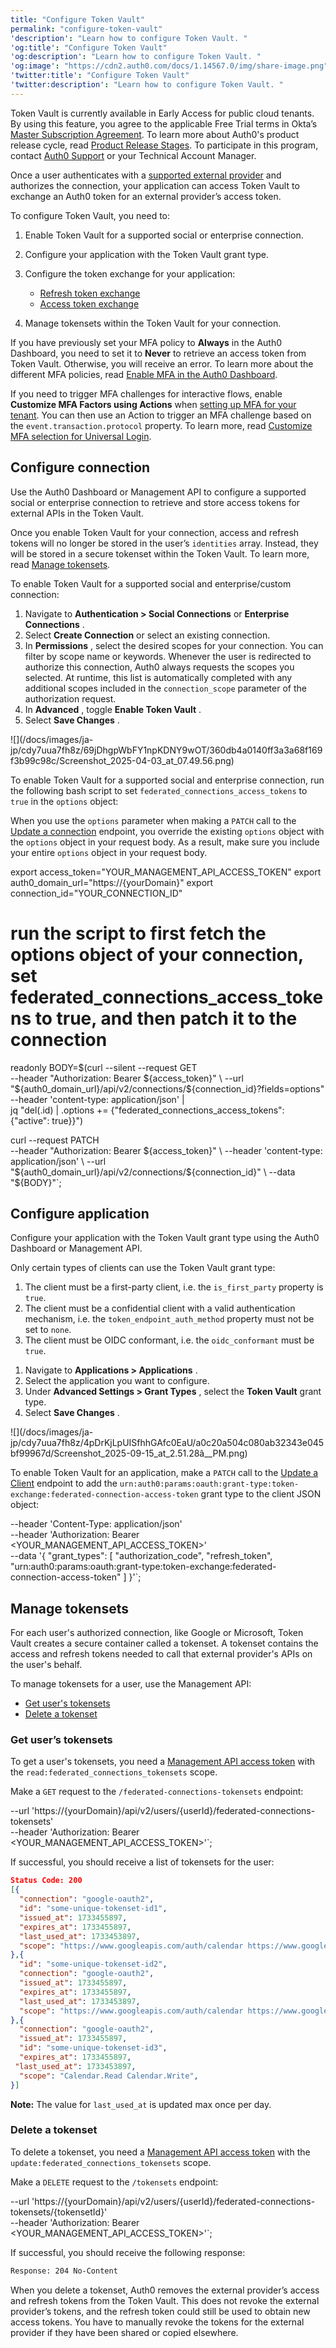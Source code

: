 ```yaml
---
title: "Configure Token Vault"
permalink: "configure-token-vault"
'description': "Learn how to configure Token Vault. "
'og:title': "Configure Token Vault"
'og:description': "Learn how to configure Token Vault. "
'og:image': "https://cdn2.auth0.com/docs/1.14567.0/img/share-image.png"
'twitter:title': "Configure Token Vault"
'twitter:description': "Learn how to configure Token Vault. "
---
```



<Warning>

Token Vault is currently available in Early Access for public cloud tenants. By using this feature, you agree to the applicable Free Trial terms in Okta’s [Master Subscription Agreement](https://www.okta.com/legal). To learn more about Auth0's product release cycle, read [Product Release Stages](/docs/ja-jp/troubleshoot/product-lifecycle/product-release-stages). To participate in this program, contact [Auth0 Support](https://support.auth0.com/) or your Technical Account Manager.

</Warning>

Once a user authenticates with a [supported external provider](https://auth0.com/ai/docs/integrations/overview) and authorizes the connection, your application can <Tooltip data-tooltip-id="react-containers-DefinitionTooltip-0" href="/docs/ja-jp/glossary?term=access-token" tip="アクセストークン: APIへのアクセスに使用される、不透明な文字列またはJWT形式の認可資格情報。" cta="用語集の表示">access Token</Tooltip> Vault to exchange an Auth0 token for an external provider’s access token.

To configure Token Vault, you need to:

1. Enable Token Vault for a supported social or enterprise connection.
2. Configure your application with the Token Vault grant type.
3. Configure the token exchange for your application:

   * [Refresh token exchange](/docs/ja-jp/secure/tokens/token-vault/refresh-token-exchange-with-token-vault)
   * [Access token exchange](/docs/ja-jp/secure/tokens/token-vault/access-token-exchange-with-token-vault)
4. Manage tokensets within the Token Vault for your connection.

<Callout icon="file-lines" color="#0EA5E9" iconType="regular">

If you have previously set your MFA policy to **Always** in the Auth0 Dashboard, you need to set it to **Never** to retrieve an access token from Token Vault. Otherwise, you will receive an error. To learn more about the different MFA policies, read [Enable MFA in the Auth0 Dashboard](/docs/ja-jp/secure/multi-factor-authentication/enable-mfa#enable-mfa-in-the-auth0-dashboard).

If you need to trigger MFA challenges for interactive flows, enable **Customize MFA Factors using Actions** when [setting up MFA for your tenant](/docs/ja-jp/secure/multi-factor-authentication/customize-mfa/customize-mfa-selection-universal-login#prepare-your-tenant). You can then use an Action to trigger an MFA challenge based on the `event.transaction.protocol` property. To learn more, read [Customize MFA selection for Universal Login](/docs/ja-jp/secure/multi-factor-authentication/customize-mfa/customize-mfa-selection-universal-login).

</Callout>

## Configure connection

Use the <Tooltip data-tooltip-id="react-containers-DefinitionTooltip-0" href="/docs/ja-jp/glossary?term=auth0-dashboard" tip="Auth0 Dashboard: サービスを構成するためのAuth0の主製品。" cta="用語集の表示">Auth0 Dashboard</Tooltip> or <Tooltip data-tooltip-id="react-containers-DefinitionTooltip-0" href="/docs/ja-jp/glossary?term=management-api" tip="Management API: 顧客が管理タスクを実行できるようにするための製品。" cta="用語集の表示">Management API</Tooltip> to configure a supported social or enterprise connection to retrieve and store access tokens for external APIs in the Token Vault.

Once you enable Token Vault for your connection, access and <Tooltip data-tooltip-id="react-containers-DefinitionTooltip-1" href="/docs/ja-jp/glossary?term=refresh-token" tip="リフレッシュトークン: ユーザーに再度ログインを強いることなく、更新されたアクセストークンを取得するために使用されるトークン。" cta="用語集の表示">refresh tokens</Tooltip> will no longer be stored in the user’s `identities` array. Instead, they will be stored in a secure <Tooltip data-tooltip-id="react-containers-DefinitionTooltip-4" href="/docs/ja-jp/glossary?term=tokenset" tip="Tokenset: Contains the access and refresh tokens needed to call an external provider's APIs." cta="用語集の表示">tokenset</Tooltip> within the Token Vault. To learn more, read [Manage tokensets](#manage-tokensets).

<Tabs><Tab title="Auth0 Dashboard">

To enable Token Vault for a supported social and enterprise/custom connection:

1. Navigate to **Authentication > Social Connections** or **Enterprise Connections** .
2. Select **Create Connection** or select an existing connection.
3. In **Permissions** , select the desired scopes for your connection. You can filter by scope name or keywords. Whenever the user is redirected to authorize this connection, Auth0 always requests the scopes you selected. At runtime, this list is automatically completed with any additional scopes included in the `connection_scope` parameter of the authorization request.
4. In **Advanced** , toggle **Enable Token Vault** .
5. Select **Save Changes** .

<Frame>![](/docs/images/ja-jp/cdy7uua7fh8z/69jDhgpWbFY1npKDNY9wOT/360db4a0140ff3a3a68f169f3b99c98c/Screenshot_2025-04-03_at_07.49.56.png)</Frame>

</Tab><Tab title="Management API">

To enable Token Vault for a supported social and enterprise connection, run the following bash script to set `federated_connections_access_tokens` to `true` in the `options` object:

<Callout icon="file-lines" color="#0EA5E9" iconType="regular">

When you use the `options` parameter when making a `PATCH` call to the [Update a connection](https://auth0.com/docs/api/management/v2/connections/patch-connections-by-id) endpoint, you override the existing `options` object with the `options` object in your request body. As a result, make sure you include your entire `options` object in your request body.

</Callout>

export access_token="YOUR_MANAGEMENT_API_ACCESS_TOKEN"
export auth0_domain_url="https://{yourDomain}"
export connection_id="YOUR_CONNECTION_ID"

# run the script to first fetch the options object of your connection, set federated_connections_access_tokens to true, and then patch it to the connection
readonly BODY=$(curl --silent --request GET \
  --header "Authorization: Bearer ${access_token}" \
  --url "${auth0_domain_url}/api/v2/connections/${connection_id}?fields=options" \
  --header 'content-type: application/json' | \
  jq "del(.id) | .options += {\"federated_connections_access_tokens\": {\"active\": true}}")

curl --request PATCH \
  --header "Authorization: Bearer ${access_token}" \
  --header 'content-type: application/json' \
  --url "${auth0_domain_url}/api/v2/connections/${connection_id}" \
  --data "${BODY}"`;

<AuthCodeBlock children={codeExample1} language="bash" />

</Tab></Tabs>

## Configure application

Configure your application with the Token Vault grant type using the Auth0 Dashboard or Management API.

Only certain types of clients can use the Token Vault grant type:

1. The client must be a first-party client, i.e. the `is_first_party` property is `true`.
2. The client must be a confidential client with a valid authentication mechanism, i.e. the `token_endpoint_auth_method` property must not be set to `none`.
3. The client must be OIDC conformant, i.e. the `oidc_conformant` must be `true`.

<Tabs><Tab title="Auth0 Dashboard">

1. Navigate to **Applications > Applications** .
2. Select the application you want to configure.
3. Under **Advanced Settings > Grant Types** , select the **Token Vault** grant type.
4. Select **Save Changes** .

<Frame>![](/docs/images/ja-jp/cdy7uua7fh8z/4pDrKjLpUISfhhGAfc0EaU/a0c20a504c080ab32343e045bf99967d/Screenshot_2025-09-15_at_2.51.28â__PM.png)</Frame>

</Tab><Tab title="Management API">

To enable Token Vault for an application, make a `PATCH` call to the [Update a Client](https://auth0.com/docs/api/management/v2/clients/patch-clients-by-id) endpoint to add the `urn:auth0:params:oauth:grant-type:token-exchange:federated-connection-access-token` grant type to the client JSON object:

  --header 'Content-Type: application/json' \
  --header 'Authorization: Bearer <YOUR_MANAGEMENT_API_ACCESS_TOKEN>' \
  --data '{
    "grant_types": [
      "authorization_code",
      "refresh_token",
      "urn:auth0:params:oauth:grant-type:token-exchange:federated-connection-access-token"
    ]
  }'`;

<AuthCodeBlock children={codeExample2} language="bash" />

</Tab></Tabs>

## Manage tokensets

For each user's authorized connection, like Google or Microsoft, Token Vault creates a secure container called a tokenset. A tokenset contains the access and refresh tokens needed to call that external provider's APIs on the user's behalf.

To manage tokensets for a user, use the Management API:

* [Get user's tokensets](#get-user-s-tokensets)
* [Delete a tokenset](#delete-a-tokenset)

### Get user’s tokensets

To get a user's tokensets, you need a [Management API access token](/docs/ja-jp/secure/tokens/access-tokens/management-api-access-tokens) with the `read:federated_connections_tokensets` scope.

Make a `GET` request to the `/federated-connections-tokensets` endpoint:

  --url 'https://{yourDomain}/api/v2/users/{userId}/federated-connections-tokensets' \
  --header 'Authorization: Bearer <YOUR_MANAGEMENT_API_ACCESS_TOKEN>'`;

<AuthCodeBlock children={codeExample3} language="bash" />

If successful, you should receive a list of tokensets for the user:

```json lines
Status Code: 200
[{
  "connection": "google-oauth2",
  "id": "some-unique-tokenset-id1",
  "issued_at": 1733455897,
  "expires_at": 1733455897,
  "last_used_at": 1733453897,
  "scope": "https://www.googleapis.com/auth/calendar https://www.googleapis.com/auth/calendar.events",
},{
  "id": "some-unique-tokenset-id2",
  "connection": "google-oauth2",
  "issued_at": 1733455897,
  "expires_at": 1733455897,
  "last_used_at": 1733453897,
  "scope": "https://www.googleapis.com/auth/calendar https://www.googleapis.com/auth/calendar.events",
},{
  "connection": "google-oauth2",
  "issued_at": 1733455897,
  "id": "some-unique-tokenset-id3",
  "expires_at": 1733455897,
 "last_used_at": 1733453897,
  "scope": "Calendar.Read Calendar.Write",
}]
```

**Note:** The value for `last_used_at` is updated max once per day.

### Delete a tokenset

To delete a tokenset, you need a [Management API access token](/docs/ja-jp/secure/tokens/access-tokens/management-api-access-tokens) with the `update:federated_connections_tokensets` scope.

Make a `DELETE` request to the `/tokensets` endpoint:

  --url 'https://{yourDomain}/api/v2/users/{userId}/federated-connections-tokensets/{tokensetId}' \
  --header 'Authorization: Bearer <YOUR_MANAGEMENT_API_ACCESS_TOKEN>'`;

<AuthCodeBlock children={codeExample4} language="bash" />

If successful, you should receive the following response:

```bash lines
Response: 204 No-Content
```

When you delete a tokenset, Auth0 removes the external provider’s access and refresh tokens from the Token Vault. This does not revoke the external provider’s tokens, and the refresh token could still be used to obtain new access tokens. You have to manually revoke the tokens for the external provider if they have been shared or copied elsewhere.